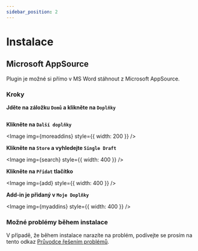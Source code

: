 ```yaml
---
sidebar_position: 2
---
```



# Instalace

## Microsoft AppSource

Plugin je možné si přímo v MS Word stáhnout z Microsoft AppSource.

### Kroky

**Jděte na záložku `Domů` a klikněte na `Doplňky`**

  <Image img={home} />

**Klikněte na `Další doplňky`**

  <Image img={moreaddins} style={{ width: 200 }} />

**Klikněte na `Store` a vyhledejte `Single Draft`**
   
  <Image img={search} style={{ width: 400 }} />
  

**Klikněte na `Přidat` tlačítko**
   
  <Image img={add} style={{ width: 400 }} />

**Add-in je přidaný v `Moje Doplňky`**

  <Image img={myaddins} style={{ width: 400 }} />
  

### Možné problémy během instalace

V případě, že během instalace narazíte na problém, podívejte se prosím na tento odkaz
[Průvodce řešením problémů](troubleshooting.mdx).
